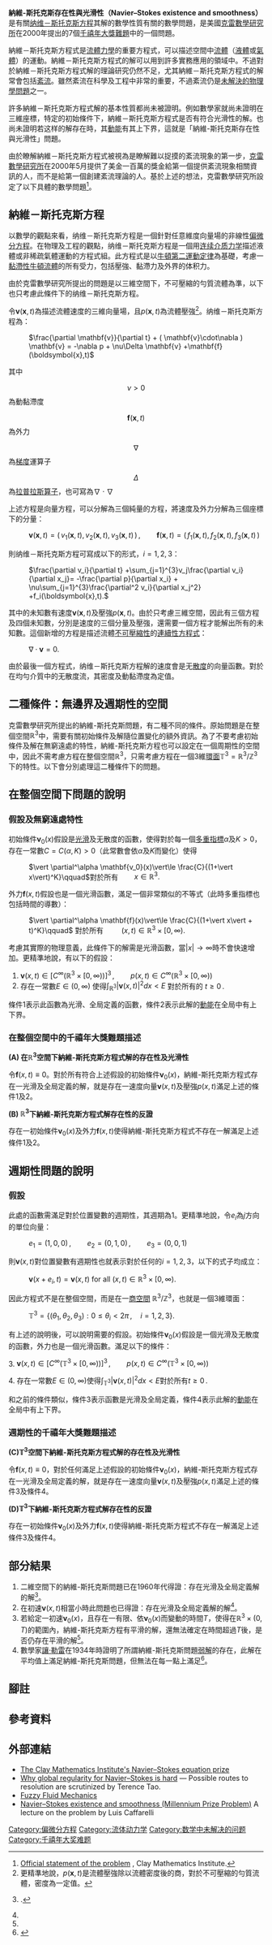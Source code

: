 {{noteTA
|G1=物理學
}}

{{千禧年难题}}

'''納維-斯托克斯存在性與光滑性（Navier–Stokes existence and smoothness）'''是有關[[纳维－斯托克斯方程|纳维－斯托克斯方程]]其解的數學性質有關的數學問題，是美國[[克雷數學研究所|克雷數學研究所]]在2000年提出的7個[[千禧年大獎難題|千禧年大獎難題]]中的一個問題。

納維－斯托克斯方程式是[[流體力學|流體力學]]的重要方程式，可以描述空間中[[流體|流體]]（[[液體|液體]]或[[氣體|氣體]]）的運動。納維－斯托克斯方程式的解可以用到許多實務應用的領域中。不過對於納維－斯托克斯方程式解的理論研究仍然不足，尤其納維－斯托克斯方程式的解常會包括[[紊流|紊流]]。雖然紊流在科學及工程中非常的重要，不過紊流仍是[[未解決的物理學問題|未解決的物理學問題]]之一。

許多納維－斯托克斯方程式解的基本性質都尚未被證明。例如數學家就尚未證明在三維座標，特定的初始條件下，納維－斯托克斯方程式是否有符合光滑性的解。也尚未證明若这样的解存在時，其[[動能|動能]]有其上下界，這就是「納維-斯托克斯存在性與光滑性」問題。

由於瞭解納維－斯托克斯方程式被視為是瞭解難以捉摸的紊流現象的第一步，[[克雷數學研究所|克雷數學研究所]]在2000年5月提供了美金一百萬的獎金給第一個提供紊流現象相關資訊的人，而不是給第一個創建紊流理論的人。基於上述的想法，克雷數學研究所設定了以下具體的數學問題<ref name=problem_statement>[http://www.claymath.org/sites/default/files/navierstokes.pdf Official statement of the problem] {{Wayback|url=http://www.claymath.org/sites/default/files/navierstokes.pdf |date=20150415042320 }}, Clay Mathematics Institute.</ref>。

{{Quotation|
''證明或反證以下的敘述：''<br>
在三維的空間及時間下，給定一啟始的速度場，存在一向量的速度場及純量的壓強場，為納維－斯托克斯方程式的解，其中速度場及壓強場需滿足[[光滑函數|光滑]]及全局定義的特性。}}

==納維－斯托克斯方程==
{{Main|纳维－斯托克斯方程}}
以數學的觀點來看，纳维－斯托克斯方程是一個針對任意維度向量場的非線性[[偏微分方程|偏微分方程]]。在物理及工程的觀點，纳维－斯托克斯方程是一個用[[连续介质力学|连续介质力学]]描述液體或非稀疏氣體運動的方程式組。此方程式是以[[牛頓第二運動定律|牛頓第二運動定律]]為基礎，考慮一[[黏滯性|黏滯性]][[牛頓流體|牛頓流體]]的所有受力，包括壓強、黏滯力及外界的体积力。

由於克雷數學研究所提出的問題是以三維空間下，不可壓縮的勻質流體為準，以下也只考慮此條件下的纳维－斯托克斯方程。

令<math>\mathbf{v}(\boldsymbol{x},t)</math>為描述流體速度的三維向量場，且<math>p(\boldsymbol{x},t)</math>為流體壓強<ref group="note">更精準地說，<math>p(\boldsymbol{x},t)</math>是流體壓強除以流體密度後的商，對於不可壓縮的勻質流體，密度為一定值。</ref>。纳维－斯托克斯方程為：

: <math>\frac{\partial \mathbf{v}}{\partial t} + ( \mathbf{v}\cdot\nabla ) \mathbf{v} = -\nabla p + \nu\Delta \mathbf{v} +\mathbf{f}(\boldsymbol{x},t)</math>

其中
:<math>\nu>0</math>為動黏滯度
:<math>\mathbf{f}(\boldsymbol{x},t)</math>為外力
:<math>\nabla</math>為[[梯度|梯度]]運算子
:<math>\displaystyle \Delta</math>為[[拉普拉斯算子|拉普拉斯算子]]，也可寫為<math>\nabla\cdot\nabla</math>

上述方程是向量方程，可以分解為三個純量的方程，將速度及外力分解為三個座標下的分量：

: <math>\mathbf{v}(\boldsymbol{x},t)=\big(\,v_1(\boldsymbol{x},t),\,v_2(\boldsymbol{x},t),\,v_3(\boldsymbol{x},t)\,\big)\,,\qquad \mathbf{f}(\boldsymbol{x},t)=\big(\,f_1(\boldsymbol{x},t),\,f_2(\boldsymbol{x},t),\,f_3(\boldsymbol{x},t)\,\big)</math>

則纳维－斯托克斯方程可寫成以下的形式，<math>i=1,2,3</math>：

: <math>\frac{\partial v_i}{\partial t} +\sum_{j=1}^{3}v_j\frac{\partial v_i}{\partial x_j}= -\frac{\partial p}{\partial x_i} + \nu\sum_{j=1}^{3}\frac{\partial^2 v_i}{\partial x_j^2} +f_i(\boldsymbol{x},t).</math>

其中的未知數有速度<math>\mathbf{v}(\boldsymbol{x},t)</math>及壓強<math>p(\boldsymbol{x},t)</math>。由於只考慮三維空間，因此有三個方程及四個未知數，分別是速度的三個分量及壓強，還需要一個方程才能解出所有的未知數。這個新增的方程是描述流體[[不可壓縮流|不可壓縮性]]的[[連續性方程式|連續性方程式]]：

: <math> \nabla\cdot \mathbf{v} = 0.</math>

由於最後一個方程式，纳维－斯托克斯方程解的速度會是无[[散度|散度]]的向量函數。對於在均勻介質中的无散度流，其密度及動黏滯度為定值。
<!--
若對纳维－斯托克斯方程式的等號二邊分別作旋度運算，可消去壓強''p''梯度的項。此時纳维－斯托克斯方程式可化簡為渦度傳輸方程式。若在二維空間中，上In two dimensions (2D), these equations are well-known <ref name="TCCM">http://lib.prometey.org/?id=15227
Heinbockel J.H. (2001) Introduction to Tensor Calculus and Continuum Mechanics. Trafford  Publishing ,  ISBN 978-1553691334, p.321</ref>. In three dimensions (3D), it is known for a long time that  Vorticity  transport equations  have additional  terms <ref>Introduction to Tensor Calculus and Continuum Mechanics. p. 294</ref>. However, why 1D, 2D and 3D Navier–Stokes equations  in the vector form are identical?  In that case, probably, the vorticity-transport equations in the vector form must be identical too.
--->

==二種條件：無邊界及週期性的空間==
克雷數學研究所提出的納維-斯托克斯問題，有二種不同的條件。原始問題是在整個空間<math>\mathbb{R}^3</math>中，需要有關初始條件及解隨位置變化的額外資訊。為了不要考慮初始條件及解在無窮遠處的特性，納維-斯托克斯方程也可以設定在一個周期性的空間中，因此不需考慮方程在整個空間<math>\mathbb{R}^3</math>，只需考慮方程在一個3維[[環面|環面]]<math>\mathbb{T}^3=\mathbb{R}^3/\mathbb{Z}^3</math>下的特性。以下會分別處理這二種條件下的問題。

==在整個空間下問題的說明==
===假設及無窮遠處特性===

初始條件<math>\mathbf{v}_0(x)</math>假設是[[光滑函數|光滑]]及无散度的函數，使得對於每一個[[多重指標|多重指標]]<math>\alpha</math>及<math>K>0</math>，存在一常數<math>C=C(\alpha,K)>0</math>（此常數會依<math>\alpha</math>及''K''而變化）使得

: <math>\vert \partial^\alpha \mathbf{v_0}(x)\vert\le \frac{C}{(1+\vert x\vert)^K}\qquad</math>對於所有<math>\qquad x\in\mathbb{R}^3.</math>

外力<math>\mathbf{f}(x,t)</math>假設也是一個光滑函數，滿足一個非常類似的不等式（此時多重指標也包括時間的導數）：

: <math>\vert \partial^\alpha \mathbf{f}(x)\vert\le \frac{C}{(1+\vert x\vert + t)^K}\qquad</math> 對於所有 <math>\qquad (x,t)\in\mathbb{R}^3\times[0,\infty).</math>

考慮其實際的物理意義，此條件下的解需是光滑函數，當<math>\vert x\vert\to\infty</math>時不會快速增加。更精準地說，有以下的假設：

# <math>\mathbf{v}(x,t)\in\left[C^\infty(\mathbb{R}^3\times[0,\infty))\right]^3\,,\qquad p(x,t)\in C^\infty(\mathbb{R}^3\times[0,\infty))</math>
# 存在一常數<math>E\in (0,\infty)</math> 使得<math>\int_{\mathbb{R}^3} \vert \mathbf{v}(x,t)\vert^2 dx <E</math> 對於所有的 <math>t\ge 0\,.</math>

條件1表示此函數為光滑、全局定義的函數，條件2表示此解的[[動能|動能]]在全局中有上下界。

===在整個空間中的千禧年大獎難題描述===
'''(A) 在<math>\mathbb{R}^3</math>空間下納維-斯托克斯方程式解的存在性及光滑性'''

令<math>\mathbf{f}(x,t)\equiv 0</math>。對於所有符合上述假設的初始條件<math>\mathbf{v}_0(x)</math>，納維-斯托克斯方程式存在一光滑及全局定義的解，就是存在一速度向量<math>\mathbf{v}(x,t)</math>及壓強<math>p(x,t)</math>滿足上述的條件1及2。

'''(B) <math>\mathbb{R}^3</math>下納維-斯托克斯方程式解存在性的反證'''

存在一初始條件<math>\mathbf{v}_0(x)</math>及外力<math>\mathbf{f}(x,t)</math>使得納維-斯托克斯方程式不存在一解滿足上述條件1及2。

==週期性問題的說明==
===假設===

此處的函數需滿足對於位置變數的週期性，其週期為1。更精準地說，令<math>e_i</math>為''j''方向的單位向量：

: <math>e_1=(1,0,0)\,,\qquad e_2=(0,1,0)\,,\qquad e_3=(0,0,1)</math>

則<math>\mathbf{v}(x,t)</math>對位置變數有週期性也就表示對於任何的<math>i=1,2,3</math>，以下的式子均成立：

: <math>\mathbf{v}(x+e_i,t)=\mathbf{v}(x,t)\text{ for all } (x,t) \in \mathbb{R}^3\times[0,\infty).</math>

因此方程式不是在整個空間，而是在一[[商空間|商空間]] <math>\mathbb{R}^3/\mathbb{Z}^3</math>，也就是一個3維環面：

: <math>\mathbb{T}^3=\{(\theta_1,\theta_2,\theta_3): 0\le \theta_i<2\pi\,,\quad i=1,2,3\}.</math>

有上述的說明後，可以說明需要的假設。初始條件<math>\mathbf{v}_0(x)</math>假設是一個光滑及无散度的函數，外力也是一個光滑函數。滿足以下的條件：

3. <math>\mathbf{v}(x,t)\in\left[C^\infty(\mathbb{T}^3\times[0,\infty))\right]^3\,,\qquad p(x,t)\in C^\infty(\mathbb{T}^3\times[0,\infty))</math>

4. 存在一常數<math>E\in (0,\infty)</math>使得<math>\int_{\mathbb{T}^3} \vert \mathbf{v}(x,t)\vert^2 dx <E</math>對於所有<math>t\ge 0\,.</math>

和之前的條件類似，條件3表示函數是光滑及全局定義，條件4表示此解的[[動能|動能]]在全局中有上下界。

===週期性的千禧年大獎難題描述===
'''(C)<math>\mathbb{T}^3</math>空間下納維-斯托克斯方程式解的存在性及光滑性'''

令<math>\mathbf{f}(x,t)\equiv 0</math>，對於任何滿足上述假設的初始條件<math>\mathbf{v}_0(x)</math>，納維-斯托克斯方程式存在一光滑及全局定義的解，就是存在一速度向量<math>\mathbf{v}(x,t)</math>及壓強<math>p(x,t)</math>滿足上述的條件3及條件4。

'''(D)<math>\mathbb{T}^3</math>下納維-斯托克斯方程式解存在性的反證'''

存在一初始條件<math>\mathbf{v}_0(x)</math>及外力<math>\mathbf{f}(x,t)</math>使得納維-斯托克斯方程式不存在一解滿足上述條件3及條件4。

==部分結果==
# 二維空間下的納維-斯托克斯問題已在1960年代得證：存在光滑及全局定義解的解<ref>{{Citation |first=O. |last=Ladyzhenskaya |title=The Mathematical Theory of Viscous Incompressible Flows |edition=2nd |location=New York |publisher=Gordon and Breach |year=1969 }}.</ref>。
# 在初速<math>\mathbf{v}(x,t)</math>相當小時此問題也已得證：存在光滑及全局定義解的解<ref name=problem_statement />。
# 若給定一初速<math>\mathbf{v}_0(x)</math>，且存在一有限、依<math>\mathbf{v}_0(x)</math>而變動的時間''T''，使得在<math>\mathbb{R}^3\times(0,T)</math>的範圍內，納維-斯托克斯方程有平滑的解，還無法確定在時間超過''T''後，是否仍存在平滑的解<ref name=problem_statement />。
#數學家[[讓·勒雷|讓·勒雷]]在1934年時證明了所謂納維-斯托克斯問題[[弱解|弱解]]的存在，此解在平均值上滿足納維-斯托克斯問題，但無法在每一點上滿足<ref>{{citation| first=J. | last=Leray | title=Sur le mouvement d'un liquide visqueux emplissant l'espace | journal=Acta Mathematica | volume=63 | year=1934 | pages=193–248 | doi=10.1007/BF02547354 | authorlink=Jean Leray }}</ref>。

==腳註==
{{Reflist|group=note}}

==參考資料==
{{reflist}}

==外部連結==
* [https://web.archive.org/web/20100613001632/http://claymath.org/millennium/Navier-Stokes_Equations/ The Clay Mathematics Institute's Navier–Stokes equation prize]
* [http://terrytao.wordpress.com/2007/03/18/why-global-regularity-for-navier-stokes-is-hard  Why global regularity for Navier–Stokes is hard] — Possible routes to resolution are scrutinized by Terence Tao.
* [https://web.archive.org/web/20140112090227/http://sgrajeev.com/fuzzy-fluids/  Fuzzy Fluid Mechanics]
* [https://web.archive.org/web/20140112100915/http://vimeo.com/18185364 Navier–Stokes existence and smoothness (Millennium Prize Problem)] A lecture on the problem by Luis Caffarelli

[[Category:偏微分方程|Category:偏微分方程]]
[[Category:流体动力学|Category:流体动力学]]
[[Category:数学中未解决的问题|Category:数学中未解决的问题]]
[[Category:千禧年大奖难题|Category:千禧年大奖难题]]